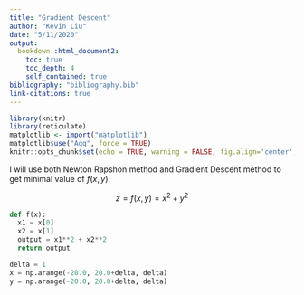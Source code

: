 ```yaml
---
title: "Gradient Descent"
author: "Kevin Liu"
date: "5/11/2020"
output: 
  bookdown::html_document2:
    toc: true
    toc_depth: 4
    self_contained: true
bibliography: "bibliography.bib"
link-citations: true
---
```


```r
library(knitr)
library(reticulate)
matplotlib <- import("matplotlib")
matplotlib$use("Agg", force = TRUE)
knitr::opts_chunk$set(echo = TRUE, warning = FALSE, fig.align='center',python = reticulate::eng_python, fig.width = 8*0.7,fig.height = 8*0.7)
```

I will use both Newton Rapshon method and Gradient Descent method to get minimal value of $f(x,y)$.

$$z = f(x,y) = x^2 + y^2$$

```python
def f(x):
  x1 = x[0]
  x2 = x[1]
  output = x1**2 + x2**2
  return output

delta = 1
x = np.arange(-20.0, 20.0+delta, delta)
y = np.arange(-20.0, 20.0+delta, delta)
```